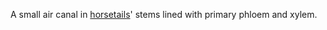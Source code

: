 {{Copy to Wiktionary}}

A small air canal in [[equisetum|horsetails]]' stems lined with primary phloem and xylem. 


{{biology-stub}}